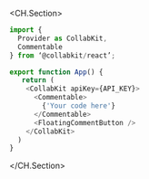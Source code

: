 <CH.Section>

```typescript
import {
  Provider as CollabKit,
  Commentable
} from ‘@collabkit/react’;

export function App() {
   return (
    <CollabKit apiKey={API_KEY}>
      <Commentable>
        {'Your code here'}
      </Commentable>
      <FloatingCommentButton />
    </CollabKit>
  )
}
```

</CH.Section>
